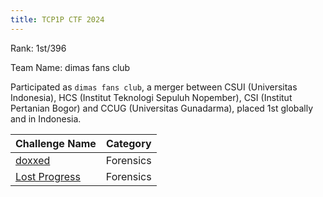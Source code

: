 ```yaml
---
title: TCP1P CTF 2024
---
```


<Callout>
Rank: 1st/396

Team Name: dimas fans club
</Callout>

Participated as `dimas fans club`, a merger between CSUI (Universitas Indonesia), HCS (Institut Teknologi Sepuluh Nopember), CSI (Institut Pertanian Bogor) and CCUG (Universitas Gunadarma), placed 1st globally and in Indonesia.

| Challenge Name                    | Category  |
| --------------------------------- | --------- |
| [doxxed](doxxed.md)               | Forensics |
| [Lost Progress](lost-progress.md) | Forensics |

